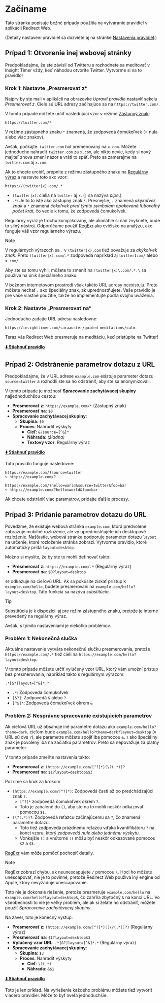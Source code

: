 # Začíname

Táto stránka popisuje bežné prípady použitia na vytváranie pravidiel v aplikácii Redirect Web.

(Detaily nastavení pravidiel sa dozviete aj na stránke [Nastavenia pravidiel](./rule-settings).)


## Prípad 1: Otvorenie inej webovej stránky

Predpokladajme, že ste závislí od Twitteru a rozhodnete sa meditovať v Insight Timer vždy, keď náhodou otvoríte Twitter. Vytvorme si na to pravidlo!

### Krok 1: Nastavte „Presmerovať z“

Najprv by ste mali v aplikácii na obrazovke *Upraviť pravidlo* nastaviť sekciu *Presmerovať z*. Ciele sú URL adresy začínajúce sa na `https://twitter.com/`.

V tomto prípade môžete určiť nasledujúci vzor v režime [Zástupný znak](rule-settings?id=wildcard):

```
https://twitter.com/*
```

V režime zástupného znaku `*` znamená, že zodpovedá čomukoľvek (= nula alebo viac znakov).

Avšak, počkajte. `twitter.com` bol premenovaný na `x.com`. Môžete jednoducho nahradiť `twitter.com` za `x.com`, ale nikto nevie, kedy si nový majiteľ znova zmení názor a vráti to späť. Preto sa zamerajme na `twitter.com` aj `x.com`.

Ak to chcete urobiť, prepnite z režimu zástupného znaku na [Regulárny výraz](rule-settings?id=regular-expression) a nastavte toto ako vzor:

```
https://(twitter|x).com/.*
```

* `(twitter|x)`: cielia na `twitter` aj `x`. (`|` sa nazýva *pipe*.)
* `.*`: Je to to isté ako zástupný znak `*`. Presnejšie, `.` znamená *akýkoľvek znak* a `*` znamená *čokoľvek pred týmto symbolom opakované ľubovoľný počet krát*, čo vedie k tomu, že zodpovedá čomukoľvek.

Regulárny výraz je trochu komplikovaný, ale akonáhle si naň zvyknete, bude to silný nástroj. Odporúčame použiť [RegExr](https://regexr.com) ako cvičisko na analýzu, ako funguje váš vzor regulárneho výrazu.

> [!NOTE]
> V regulárnych výrazoch sa `.` v `(twitter|x).com` tiež považuje za *akýkoľvek znak*. Preto `(twitter|x).com/.*` zodpovedá napríklad aj `twitter1com/` alebo `x_com/`.
> 
> Aby ste sa tomu vyhli, môžete to zmeniť na `(twitter|x)\.com/.*`. `\` sa používa na únik špeciálneho znaku.
>
> V bežnom internetovom prostredí však takéto URL adresy neexistujú. Preto môžete nechať `.` ako špeciálny znak, ak uprednostňujete. Vaše pravidlo je pre vaše vlastné použitie, takže ho implementujte podľa svojho uváženia.

### Krok 2: Nastavte „Presmerovať na“

Jednoducho zadajte URL adresu nasledovne:

```
https://insighttimer.com/saraauster/guided-meditations/calm
```

Teraz vás Redirect Web presmeruje na meditáciu, keď pristúpite na Twitter!

**[⬇️ Stiahnuť pravidlo](/rules/reduce-twitter-addiction.redirectweb)**

## Prípad 2: Odstránenie parametrov dotazu z URL

Predpokladajme, že v URL adrese `example.com` existuje parameter dotazu `source=twitter` a rozhodli ste sa ho odstrániť, aby ste sa anonymizovali.

V tomto prípade je možnosť **Spracovanie zachytávacej skupiny** najjednoduchšou cestou:

* **Presmerovať z**: `https://example.com/*` (Zástupný znak)
* **Presmerovať na**: `$0`
* **Spracovanie zachytávacej skupiny**:
    * **Skupina**: `$0`
    * **Proces**: Nahradiť výskyty
        * **Cieľ**: `&?source=[^&]*`
        * **Náhrada**: *(žiadna)*
        * **Textový vzor**: Regulárny výraz

**[⬇️ Stiahnuť pravidlo](/rules/remove-parameters.redirectweb)**

Toto pravidlo funguje nasledovne:

```
https://example.com/?source=twitter
↪ https://example.com/?

https://example.com/?hello=world&source=twitter&foo=bar
↪ https://example.com/?hello=world&foo=bar
```

Ak chcete odstrániť viac parametrov, pridajte ďalšie procesy.

## Prípad 3: Pridanie parametrov dotazu do URL

Povedzme, že existuje webová stránka `example.com`, ktorá predvolene zobrazuje mobilné rozloženie, ale vy uprednostňujete ich desktopové rozloženie. Našťastie, webová stránka podporuje parameter dotazu `layout` na určenie, ktoré rozloženie stránka zobrazí. Vytvorme pravidlo, ktoré automaticky pridá `layout=desktop`.

Možno si myslíte, že by ste to mohli definovať takto:

* **Presmerovať z**: `https://example.com/.*` (Regulárny výraz)
* **Presmerovať na**: `$0?layout=desktop`

`$0` odkazuje na cieľovú URL. Ak sa pokúsite získať prístup k `example.com/hello`, budete presmerovaní na `example.com/hello?layout=desktop`. Táto funkcia sa nazýva *substitúcia*.

> [!TIP]
> Substitúcia je k dispozícii aj pre režim zástupného znaku, pretože je interne prevedený na regulárny výraz.

Avšak, s týmito nastaveniami je niekoľko problémov.

### Problém 1: Nekonečná slučka

Aktuálne nastavenie vytvára nekonečnú slučku presmerovania, pretože `https://example.com/.*` tiež cieli na `https://example.com/hello?layout=desktop`.

V tomto prípade môžete určiť vylúčený vzor URL, ktorý vám umožní prístup bez presmerovania, napríklad takto s regulárnym výrazom:

```
.*[&?]layout=[^&]*.*
```

* `.*`: Zodpovedá čomukoľvek
* `[&?]`: Zodpovedá `&` alebo `?`
* `[^&]*`: Zodpovedá čomukoľvek okrem `&`

### Problém 2: Nesprávne spracovanie existujúcich parametrov

Ak cieľová URL už obsahuje iné parametre dotazu ako `example.com/hello?theme=dark`, cieľom bude `example.com/hello?theme=dark?layout=desktop` (v URL sú dva `?`), ale parametre môžete spojiť iba pomocou `&`. `?` ako špeciálny znak je povolený iba na začiatku parametrov. Preto sa nepovažuje za platný parameter.

V tomto prípade zmeňte nastavenia takto:

* **Presmerovať z**: `(https://example.com/[^?]*)(\?(.*))?`
* **Presmerovať na**: `$1?layout=desktop&$3`

Pozrime sa krok za krokom.

* `(https://example.com/[^?]*)`: Zodpovedá časti až po predchádzajúci znak `?`.
    * `[^?]*` zodpovedá čomukoľvek okrem `?`.
    * Toto je zabalené do `()`, aby ste na to mohli neskôr odkazovať pomocou `$1`.
* `(\?(.*))?`: Zodpovedá reťazcu začínajúcemu sa `?`, čo znamená parametre dotazu.
    * Toto tiež zodpovedá prázdnemu reťazcu vďaka kvantifikátoru `?` na konci vzoru, ktorý *zodpovedá nule alebo jednému výskytu*.
    * Vonkajšie `()` a vnútorné `()` môžu byť neskôr odkazované pomocou `$2` a `$3`.

[RegExr](https://regexr.com) vám môže pomôcť pochopiť detaily.

> [!NOTE]
> RegExr zobrazí chybu, ak neunescapujete `/` pomocou `\`. Hoci ho môžete unescapovať, nie je to povinné, pretože Redirect Web používa iný engine od Apple, ktorý nevyžaduje unescapovanie.

Toto nie je dokonalé riešenie, pretože presmeruje `example.com/hello` na `example.com/hello?layout=desktop&`, čo zahŕňa zbytočný `&` na konci URL. Vo všeobecnosti to nie je veľký problém, ale ak si želáte ho odstrániť, môžete použiť *Spracovanie zachytávacej skupiny*.

Na záver, toto je konečný výstup:

* **Presmerovať z**: `(https://example.com/[^?]*)((\?(.*))?)` (Regulárny výraz)
* **Presmerovať na**: `$1?layout=desktop$3`
* **Vylúčený vzor URL**: `.*[&?]layout=[^&]*.*` (Regulárny výraz)
* **Spracovanie zachytávacej skupiny**:
    * **Skupina**: `$3`
    * **Proces**: Nahradiť výskyty
        * **Cieľ**: `\?(.*)`
        * **Náhrada**: `&$1`

**[⬇️ Stiahnuť pravidlo](/rules/add-parameters.redirectweb)**

Toto je len príklad. Na vyriešenie každého problému môžete tiež vytvoriť viacero pravidiel. Môže to byť oveľa jednoduchšie.
